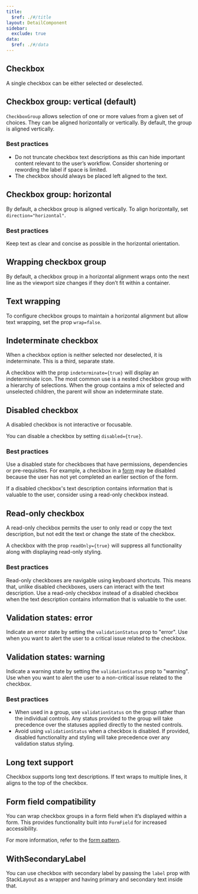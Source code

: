 ```yaml
---
title:
  $ref: ./#/title
layout: DetailComponent
sidebar:
  exclude: true
data:
  $ref: ./#/data
---
```


<LivePreviewControls>
<LivePreview componentName="checkbox" exampleName="Default">

## Checkbox

A single checkbox can be either selected or deselected.

</LivePreview>

<LivePreview componentName="checkbox" exampleName="VerticalGroup" >

## Checkbox group: vertical (default)

`CheckboxGroup` allows selection of one or more values from a given set of choices. They can be aligned horizontally or vertically. By default, the group is aligned vertically.

### Best practices

- Do not truncate checkbox text descriptions as this can hide important content relevant to the user’s workflow. Consider shortening or rewording the label if space is limited.
- The checkbox should always be placed left aligned to the text.

</LivePreview>

<LivePreview componentName="checkbox" exampleName="HorizontalGroup" >

## Checkbox group: horizontal

By default, a checkbox group is aligned vertically. To align horizontally, set `direction="horizontal"`.

### Best practices

Keep text as clear and concise as possible in the horizontal orientation.

</LivePreview>

<LivePreview componentName="checkbox" exampleName="WrapGroup" >

## Wrapping checkbox group

By default, a checkbox group in a horizontal alignment wraps onto the next line as the viewport size changes if they don’t fit within a container.

</LivePreview>

<LivePreview componentName="checkbox" exampleName="NoWrapGroup" >

## Text wrapping

To configure checkbox groups to maintain a horizontal alignment but allow text wrapping, set the prop `wrap=false`.

</LivePreview>

<LivePreview componentName="checkbox" exampleName="Indeterminate" >

## Indeterminate checkbox

When a checkbox option is neither selected nor deselected, it is indeterminate. This is a third, separate state.

A checkbox with the prop `indeterminate={true}` will display an indeterminate icon. The most common use is a nested checkbox group with a hierarchy of selections. When the group contains a mix of selected and unselected children, the parent will show an indeterminate state.

</LivePreview>

<LivePreview componentName="checkbox" exampleName="Disabled">

## Disabled checkbox

A disabled checkbox is not interactive or focusable.

You can disable a checkbox by setting `disabled={true}`.

### Best practices

Use a disabled state for checkboxes that have permissions, dependencies or pre-requisites. For example, a checkbox in a [form](/salt/patterns/forms) may be disabled because the user has not yet completed an earlier section of the form.

If a disabled checkbox's text description contains information that is valuable to the user, consider using a read-only checkbox instead.

</LivePreview>

<LivePreview componentName="checkbox" exampleName="Readonly">

## Read-only checkbox

A read-only checkbox permits the user to only read or copy the text description, but not edit the text or change the state of the checkbox.

A checkbox with the prop `readOnly={true}` will suppress all functionality along with displaying read-only styling.

### Best practices

Read-only checkboxes are navigable using keyboard shortcuts. This means that, unlike disabled checkboxes, users can interact with the text description. Use a read-only checkbox instead of a disabled checkbox when the text description contains information that is valuable to the user.

</LivePreview>

<LivePreview componentName="checkbox" exampleName="Error">

## Validation states: error

Indicate an error state by setting the `validationStatus` prop to "error". Use when you want to alert the user to a critical issue related to the checkbox.

</LivePreview>

<LivePreview componentName="checkbox" exampleName="Warning">

## Validation states: warning

Indicate a warning state by setting the `validationStatus` prop to "warning". Use when you want to alert the user to a non-critical issue related to the checkbox.

### Best practices

- When used in a group, use `validationStatus` on the group rather than the individual controls. Any status provided to the group will take precedence over the statuses applied directly to the nested controls.
- Avoid using `validationStatus` when a checkbox is disabled. If provided, disabled functionality and styling will take precedence over any validation status styling.

</LivePreview>

<LivePreview componentName="checkbox" exampleName="LongTextGroup">

## Long text support

Checkbox supports long text descriptions. If text wraps to multiple lines, it aligns to the top of the checkbox.

</LivePreview>

<LivePreview componentName="checkbox" exampleName="WithFormField" >

## Form field compatibility

You can wrap checkbox groups in a form field when it’s displayed within a form. This provides functionality built into `FormField` for increased accessibility.

For more information, refer to the [form pattern](/salt/patterns/forms).

</LivePreview>

<LivePreview componentName="checkbox" exampleName="WithSecondaryLabel" >

## WithSecondaryLabel

You can use checkbox with secondary label by passing the `label` prop with StackLayout as a wrapper and having primary and secondary text inside that.

</LivePreview>
</LivePreviewControls>
